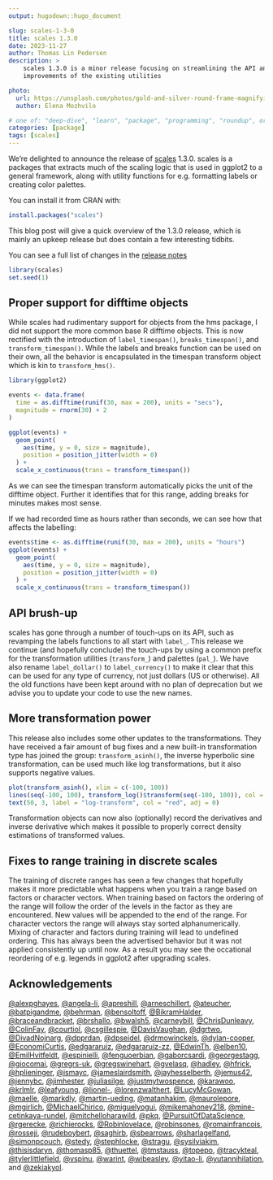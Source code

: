 ```yaml
---
output: hugodown::hugo_document

slug: scales-1-3-0
title: scales 1.3.0
date: 2023-11-27
author: Thomas Lin Pedersen
description: >
    scales 1.3.0 is a minor release focusing on streamlining the API and gradual
    improvements of the existing utilities

photo:
  url: https://unsplash.com/photos/gold-and-silver-round-frame-magnifying-glass-j06gLuKK0GM
  author: Elena Mozhvilo

# one of: "deep-dive", "learn", "package", "programming", "roundup", or "other"
categories: [package] 
tags: [scales]
---
```


```{=html}
<!--
TODO:
* [x] Look over / edit the post's title in the yaml
* [x] Edit (or delete) the description; note this appears in the Twitter card
* [x] Pick category and tags (see existing with `hugodown::tidy_show_meta()`)
* [x] Find photo & update yaml metadata
* [x] Create `thumbnail-sq.jpg`; height and width should be equal
* [x] Create `thumbnail-wd.jpg`; width should be >5x height
* [x] `hugodown::use_tidy_thumbnails()`
* [x] Add intro sentence, e.g. the standard tagline for the package
* [x] `usethis::use_tidy_thanks()`
-->
```
We're delighted to announce the release of [scales](https://scales.r-lib.org) 1.3.0. scales is a packages that extracts much of the scaling logic that is used in ggplot2 to a general framework, along with utility functions for e.g. formatting labels or creating color palettes.

You can install it from CRAN with:

```r
install.packages("scales")
```

This blog post will give a quick overview of the 1.3.0 release, which is mainly an upkeep release but does contain a few interesting tidbits.

You can see a full list of changes in the [release notes](https://scales.r-lib.org/news/index.html)

```r
library(scales)
set.seed(1)
```

## Proper support for difftime objects

While scales had rudimentary support for objects from the hms package, I did not support the more common base R difftime objects. This is now rectified with the introduction of `label_timespan()`, `breaks_timespan()`, and `transform_timespan()`. While the labels and breaks function can be used on their own, all the behavior is encapsulated in the timespan transform object which is kin to `transform_hms()`.

```r
library(ggplot2)

events <- data.frame(
  time = as.difftime(runif(30, max = 200), units = "secs"),
  magnitude = rnorm(30) + 2
)

ggplot(events) + 
  geom_point(
    aes(time, y = 0, size = magnitude), 
    position = position_jitter(width = 0)
  ) + 
  scale_x_continuous(trans = transform_timespan())
```

As we can see the timespan transform automatically picks the unit of the difftime object. Further it identifies that for this range, adding breaks for minutes makes most sense.

If we had recorded time as hours rather than seconds, we can see how that affects the labelling:

```r
events$time <- as.difftime(runif(30, max = 200), units = "hours")
ggplot(events) + 
  geom_point(
    aes(time, y = 0, size = magnitude), 
    position = position_jitter(width = 0)
  ) + 
  scale_x_continuous(trans = transform_timespan())
```

## API brush-up

scales has gone through a number of touch-ups on its API, such as revamping the labels functions to all start with `label_`. This release we continue (and hopefully conclude) the touch-ups by using a common prefix for the transformation utilities (`transform_`) and palettes (`pal_`). We have also rename `label_dollar()` to `label_currency()` to make it clear that this can be used for any type of currency, not just dollars (US or otherwise). All the old functions have been kept around with no plan of deprecation but we advise you to update your code to use the new names.

## More transformation power

This release also includes some other updates to the transformations. They have received a fair amount of bug fixes and a new built-in transformation type has joined the group: `transform_asinh()`, the inverse hyperbolic sine transformation, can be used much like log transformations, but it also supports negative values.

```r
plot(transform_asinh(), xlim = c(-100, 100))
lines(seq(-100, 100), transform_log()$transform(seq(-100, 100)), col = "red")
text(50, 3, label = "log-transform", col = "red", adj = 0)
```

Transformation objects can now also (optionally) record the derivatives and inverse derivative which makes it possible to properly correct density estimations of transformed values.

## Fixes to range training in discrete scales

The training of discrete ranges has seen a few changes that hopefully makes it more predictable what happens when you train a range based on factors or character vectors. When training based on factors the ordering of the range will follow the order of the levels in the factor as they are encountered. New values will be appended to the end of the range. For character vectors the range will always stay sorted alphanumerically. Mixing of character and factors during training will lead to undefined ordering. This has always been the advertised behavior but it was not applied consistently up until now. As a result you may see the occational reordering of e.g. legends in ggplot2 after upgrading scales.

## Acknowledgements

[\@alexpghayes](https://github.com/alexpghayes), [\@angela-li](https://github.com/angela-li), [\@apreshill](https://github.com/apreshill), [\@arneschillert](https://github.com/arneschillert), [\@ateucher](https://github.com/ateucher), [\@batpigandme](https://github.com/batpigandme), [\@behrman](https://github.com/behrman), [\@bensoltoff](https://github.com/bensoltoff), [\@BikramHalder](https://github.com/BikramHalder), [\@braceandbracket](https://github.com/braceandbracket), [\@brshallo](https://github.com/brshallo), [\@bwalsh5](https://github.com/bwalsh5), [\@carneybill](https://github.com/carneybill), [\@ChrisDunleavy](https://github.com/ChrisDunleavy), [\@ColinFay](https://github.com/ColinFay), [\@courtiol](https://github.com/courtiol), [\@csgillespie](https://github.com/csgillespie), [\@DavisVaughan](https://github.com/DavisVaughan), [\@dgrtwo](https://github.com/dgrtwo), [\@DivadNojnarg](https://github.com/DivadNojnarg), [\@dpprdan](https://github.com/dpprdan), [\@dpseidel](https://github.com/dpseidel), [\@drmowinckels](https://github.com/drmowinckels), [\@dylan-cooper](https://github.com/dylan-cooper), [\@EconomiCurtis](https://github.com/EconomiCurtis), [\@edgararuiz](https://github.com/edgararuiz), [\@edgararuiz-zz](https://github.com/edgararuiz-zz), [\@EdwinTh](https://github.com/EdwinTh), [\@elben10](https://github.com/elben10), [\@EmilHvitfeldt](https://github.com/EmilHvitfeldt), [\@espinielli](https://github.com/espinielli), [\@fenguoerbian](https://github.com/fenguoerbian), [\@gaborcsardi](https://github.com/gaborcsardi), [\@georgestagg](https://github.com/georgestagg), [\@giocomai](https://github.com/giocomai), [\@gregrs-uk](https://github.com/gregrs-uk), [\@gregswinehart](https://github.com/gregswinehart), [\@gvelasq](https://github.com/gvelasq), [\@hadley](https://github.com/hadley), [\@hfrick](https://github.com/hfrick), [\@hplieninger](https://github.com/hplieninger), [\@ismayc](https://github.com/ismayc), [\@jameslairdsmith](https://github.com/jameslairdsmith), [\@jayhesselberth](https://github.com/jayhesselberth), [\@jemus42](https://github.com/jemus42), [\@jennybc](https://github.com/jennybc), [\@jimhester](https://github.com/jimhester), [\@juliasilge](https://github.com/juliasilge), [\@justmytwospence](https://github.com/justmytwospence), [\@karawoo](https://github.com/karawoo), [\@krlmlr](https://github.com/krlmlr), [\@leafyoung](https://github.com/leafyoung), [\@lionel-](https://github.com/lionel-), [\@lorenzwalthert](https://github.com/lorenzwalthert), [\@LucyMcGowan](https://github.com/LucyMcGowan), [\@maelle](https://github.com/maelle), [\@markdly](https://github.com/markdly), [\@martin-ueding](https://github.com/martin-ueding), [\@matanhakim](https://github.com/matanhakim), [\@maurolepore](https://github.com/maurolepore), [\@mgirlich](https://github.com/mgirlich), [\@MichaelChirico](https://github.com/MichaelChirico), [\@miguelyogui](https://github.com/miguelyogui), [\@mikemahoney218](https://github.com/mikemahoney218), [\@mine-cetinkaya-rundel](https://github.com/mine-cetinkaya-rundel), [\@mitchelloharawild](https://github.com/mitchelloharawild), [\@pkq](https://github.com/pkq), [\@PursuitOfDataScience](https://github.com/PursuitOfDataScience), [\@rgerecke](https://github.com/rgerecke), [\@richierocks](https://github.com/richierocks), [\@Robinlovelace](https://github.com/Robinlovelace), [\@robinsones](https://github.com/robinsones), [\@romainfrancois](https://github.com/romainfrancois), [\@rosseji](https://github.com/rosseji), [\@rudeboybert](https://github.com/rudeboybert), [\@saghirb](https://github.com/saghirb), [\@sbearrows](https://github.com/sbearrows), [\@sharlagelfand](https://github.com/sharlagelfand), [\@simonpcouch](https://github.com/simonpcouch), [\@stedy](https://github.com/stedy), [\@stephlocke](https://github.com/stephlocke), [\@stragu](https://github.com/stragu), [\@sysilviakim](https://github.com/sysilviakim), [\@thisisdaryn](https://github.com/thisisdaryn), [\@thomasp85](https://github.com/thomasp85), [\@thuettel](https://github.com/thuettel), [\@tmstauss](https://github.com/tmstauss), [\@topepo](https://github.com/topepo), [\@tracykteal](https://github.com/tracykteal), [\@tylerlittlefield](https://github.com/tylerlittlefield), [\@vspinu](https://github.com/vspinu), [\@warint](https://github.com/warint), [\@wibeasley](https://github.com/wibeasley), [\@yitao-li](https://github.com/yitao-li), [\@yutannihilation](https://github.com/yutannihilation), and [\@zekiakyol](https://github.com/zekiakyol).
